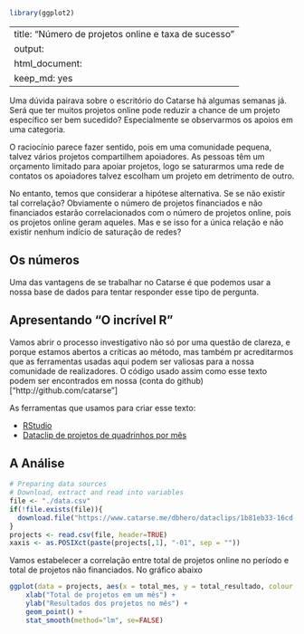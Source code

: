 ```r
library(ggplot2)
```
---
title: "Número de projetos online e taxa de sucesso"
output:
  html_document:
    keep_md: yes
---

Uma dúvida pairava sobre o escritório do Catarse há algumas semanas já.
Será que ter muitos projetos online pode reduzir a chance de um projeto específico ser bem sucedido?
Especialmente se observarmos os apoios em uma categoria.

O raciocínio parece fazer sentido, pois em uma comunidade pequena, talvez vários projetos compartilhem apoiadores. As pessoas têm um orçamento limitado para apoiar projetos, logo se saturarmos uma rede de contatos os apoiadores talvez escolham um projeto em detrimento de outro.

No entanto, temos que considerar a hipótese alternativa. Se se não existir tal correlação?
Obviamente o número de projetos financiados e não financiados estarão correlacionados com o 
número de projetos online, pois os projetos online geram aqueles. Mas e se isso for a única 
relação e não existir nenhum indício de saturação de redes?

## Os números

Uma das vantagens de se trabalhar no Catarse é que podemos usar a nossa base de dados para tentar 
responder esse tipo de pergunta.

## Apresentando "O incrível R"
Vamos abrir o processo investigativo não só por uma questão de clareza, e porque estamos abertos a críticas ao método, mas também pr acreditarmos que as ferramentas usadas aqui podem ser valiosas para a nossa comunidade de realizadores. O código usado assim como esse texto podem ser encontrados em nossa (conta do github)["http://github.com/catarse"]

As ferramentas que usamos para criar esse texto:

 * [RStudio](http://www.rstudio.com/)
 * [Dataclip de projetos de quadrinhos por mês](https://www.catarse.me/dbhero/dataclips/1b81eb33-16cd-4a1b-a76f-efe1bab9aa4e.csv)

## A Análise

```r
# Preparing data sources
# Download, extract and read into variables
file <- "./data.csv"
if(!file.exists(file)){
  download.file("https://www.catarse.me/dbhero/dataclips/1b81eb33-16cd-4a1b-a76f-efe1bab9aa4e.csv", destfile=file, method="curl")
}
projects <- read.csv(file, header=TRUE)
xaxis <- as.POSIXct(paste(projects[,1], "-01", sep = ""))
```

Vamos estabelecer a correlação entre total de projetos online no período e total de projetos não financiados. No gráfico abaixo

```r
ggplot(data = projects, aes(x = total_mes, y = total_resultado, colour = resultado)) + 
    xlab("Total de projetos em um mês") +
    ylab("Resultados dos projetos no mês") +
    geom_point() +
    stat_smooth(method="lm", se=FALSE)
```
